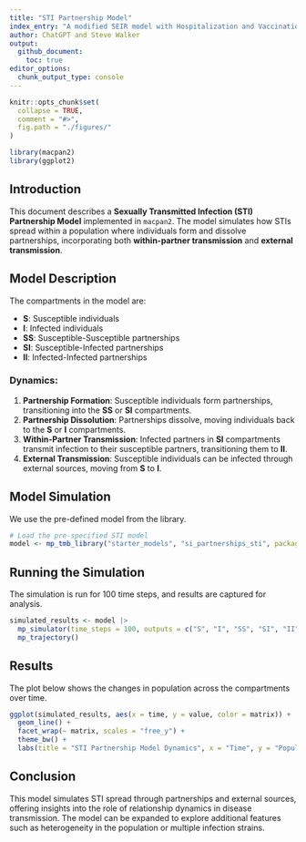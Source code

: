 ```yaml
---
title: "STI Partnership Model"
index_entry: "A modified SEIR model with Hospitalization and Vaccination"
author: ChatGPT and Steve Walker
output: 
  github_document:
    toc: true
editor_options: 
  chunk_output_type: console
---
```


```r
knitr::opts_chunk$set(
  collapse = TRUE,
  comment = "#>",
  fig.path = "./figures/"
)
```

```r
library(macpan2)
library(ggplot2)
```

## Introduction

This document describes a **Sexually Transmitted Infection (STI) Partnership Model** implemented in `macpan2`. The model simulates how STIs spread within a population where individuals form and dissolve partnerships, incorporating both **within-partner transmission** and **external transmission**.

## Model Description

The compartments in the model are:

- **S**: Susceptible individuals
- **I**: Infected individuals
- **SS**: Susceptible-Susceptible partnerships
- **SI**: Susceptible-Infected partnerships
- **II**: Infected-Infected partnerships

### Dynamics:

1. **Partnership Formation**: Susceptible individuals form partnerships, transitioning into the **SS** or **SI** compartments.
2. **Partnership Dissolution**: Partnerships dissolve, moving individuals back to the **S** or **I** compartments.
3. **Within-Partner Transmission**: Infected partners in **SI** compartments transmit infection to their susceptible partners, transitioning them to **II**.
4. **External Transmission**: Susceptible individuals can be infected through external sources, moving from **S** to **I**.

## Model Simulation

We use the pre-defined model from the library.

```r
# Load the pre-specified STI model
model <- mp_tmb_library("starter_models", "si_partnerships_sti", package = "macpan2")
```

## Running the Simulation

The simulation is run for 100 time steps, and results are captured for analysis.

```r
simulated_results <- model |> 
  mp_simulator(time_steps = 100, outputs = c("S", "I", "SS", "SI", "II")) |> 
  mp_trajectory()
```

## Results

The plot below shows the changes in population across the compartments over time.

```r
ggplot(simulated_results, aes(x = time, y = value, color = matrix)) +
  geom_line() +
  facet_wrap(~ matrix, scales = "free_y") +
  theme_bw() +
  labs(title = "STI Partnership Model Dynamics", x = "Time", y = "Population")
```

## Conclusion

This model simulates STI spread through partnerships and external sources, offering insights into the role of relationship dynamics in disease transmission. The model can be expanded to explore additional features such as heterogeneity in the population or multiple infection strains.
